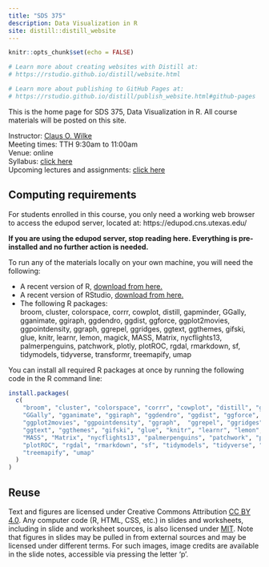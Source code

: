 ```yaml
---
title: "SDS 375"
description: Data Visualization in R
site: distill::distill_website
---
```


```r
knitr::opts_chunk$set(echo = FALSE)

# Learn more about creating websites with Distill at:
# https://rstudio.github.io/distill/website.html

# Learn more about publishing to GitHub Pages at:
# https://rstudio.github.io/distill/publish_website.html#github-pages

```

This is the home page for SDS 375, Data Visualization in R. All course materials will be posted on this site.

Instructor: [Claus O. Wilke](https://clauswilke.com)  
Meeting times: TTH 9:30am to 11:00am  
Venue: online  
Syllabus: [click here](syllabus.html)  
Upcoming lectures and assignments: [click here](schedule.html)  

## Computing requirements

For students enrolled in this course, you only need a working web browser to access the edupod server, located at: https://edupod.cns.utexas.edu/

**If you are using the edupod server, stop reading here. Everything is pre-installed and no further action is needed.**

To run any of the materials locally on your own machine, you will need the following:

- A recent version of R, [download from here.](https://cloud.r-project.org/)
- A recent version of RStudio, [download from here.](https://rstudio.com/products/rstudio/download/#download)
- The following R packages:    
  broom, cluster, colorspace, corrr, cowplot, distill, gapminder, GGally, gganimate,  ggiraph, ggdendro, ggdist, ggforce, ggplot2movies, ggpointdensity, ggraph, ggrepel, ggridges, ggtext, ggthemes, gifski, glue, knitr, learnr, lemon, magick, MASS, Matrix, nycflights13, palmerpenguins, patchwork, plotly, plotROC, rgdal, rmarkdown, sf, tidymodels, tidyverse, transformr, treemapify, umap

You can install all required R packages at once by running the following code in the R command line:

```r
install.packages(
  c(
    "broom", "cluster", "colorspace", "corrr", "cowplot", "distill", "gapminder", 
    "GGally", "gganimate", "ggiraph", "ggdendro", "ggdist", "ggforce",
    "ggplot2movies", "ggpointdensity", "ggraph",  "ggrepel", "ggridges",
    "ggtext", "ggthemes", "gifski", "glue", "knitr", "learnr", "lemon", "magick",
    "MASS", "Matrix", "nycflights13", "palmerpenguins", "patchwork", "plotly",
    "plotROC", "rgdal", "rmarkdown", "sf", "tidymodels", "tidyverse", "transformr",
    "treemapify", "umap"
  )
)
```

## Reuse {.appendix}

Text and figures are licensed under Creative Commons Attribution [CC BY 4.0](https://creativecommons.org/licenses/by/4.0/). Any computer code (R, HTML, CSS, etc.) in slides and worksheets, including in slide and worksheet sources, is also licensed under [MIT](https://github.com/wilkelab/SDS375/LICENSE.md). Note that figures in slides may be pulled in from external sources and may be licensed under different terms. For such images, image credits are available in the slide notes, accessible via pressing the letter 'p'.
